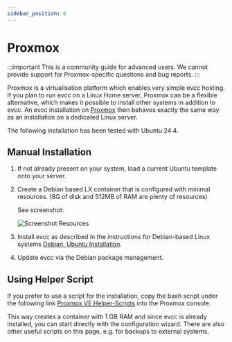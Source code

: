 ```yaml
---
sidebar_position: 6
---
```


# Proxmox

:::important 
This is a community guide for advanced users.
We cannot provide support for Proxmox-specific questions and bug reports.
:::

Proxmox is a virtualisation platform which enables very simple evcc hosting.
If you plan to run evcc on a Linux Home server, Proxmox can be a flexible alternative, which makes it possible to install other systems in addition to evcc.
An evcc installation on [Proxmox](https://www.proxmox.com/en/) then behaves exactly the same way as an installation on a dedicated Linux server.

The following installation has been tested with Ubuntu 24.4.

## Manual Installation

1. If not already present on your system, load a current Ubuntu template onto your server.
2. Create a Debian based LX container that is configured with minimal resources.
   (8G of disk and 512MB of RAM are plenty of resources)

   See screenshot:

   ![Screenshot Resources](screenshots/proxmox_ct_ressource.webp)
3. Install evcc as described in the instructions for Debian-based Linux systems [Debian, Ubuntu Installation](./linux).
4. Update evcc via the Debian package management.

## Using Helper Script

If you prefer to use a script for the installation, copy the bash script under the following link
[Proxmox VE Helper-Scripts](https://community-scripts.github.io/ProxmoxVE/scripts?id=evcc) into the Proxmox console.

This way creates a container with 1 GB RAM and since evcc is already installed, you can start directly
with the configuration wizard. There are also other useful scripts on this page, e.g. for backups to external systems.

